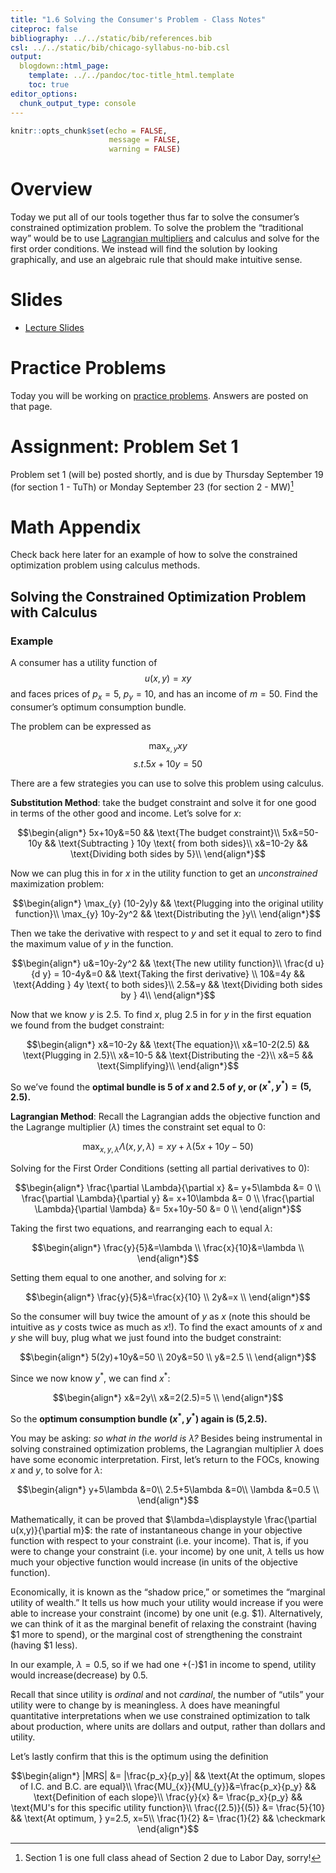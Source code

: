 ```yaml
---
title: "1.6 Solving the Consumer's Problem - Class Notes"
citeproc: false
bibliography: ../../static/bib/references.bib
csl: ../../static/bib/chicago-syllabus-no-bib.csl
output:
  blogdown::html_page:
    template: ../../pandoc/toc-title_html.template
    toc: true
editor_options: 
  chunk_output_type: console
---
```


```r
knitr::opts_chunk$set(echo = FALSE,
                      message = FALSE,
                      warning = FALSE)
```

# Overview

Today we put all of our tools together thus far to solve the consumer's constrained optimization problem. To solve the problem the "traditional way" would be to use [Lagrangian multipliers](https://en.wikipedia.org/wiki/Lagrange_multiplier) and calculus and solve for the first order conditions. We instead will find the solution by looking graphically, and use an algebraic rule that should make intuitive sense. 

# Slides

- [<i class="fas fa-external-link-square-alt"></i> Lecture Slides](/slides/06-slides.html)

# Practice Problems

Today you will be working on [practice problems](/practice/06-practice.html). Answers are posted on that page. 

# Assignment: Problem Set 1

Problem set 1 (will be) posted shortly, and is due by Thursday September 19 (for section 1 - TuTh) or Monday September 23 (for section 2 - MW)^[Section 1 is one full class ahead of Section 2 due to Labor Day, sorry!]

# Math Appendix

Check back here later for an example of how to solve the constrained optimization problem using calculus methods.

## Solving the Constrained Optimization Problem with Calculus

### Example

A consumer has a utility function of
$$u(x, y) = xy$$
and faces prices of $p_x = 5$, $p_y = 10$, and has an income of $m = 50$. Find the consumer’s optimum consumption bundle.

The problem can be expressed as

$$\max_{x,y} xy$$
$$s. t. 5x+10y=50$$

There are a few strategies you can use to solve this problem using calculus. 

**Substitution Method**: take the budget constraint and solve it for one good in terms of the other good and income. Let's solve for $x$:

$$\begin{align*}
5x+10y&=50 && \text{The budget constraint}\\
5x&=50-10y && \text{Subtracting 	} 10y \text{ from both sides}\\
x&=10-2y && \text{Dividing both sides by 5}\\
\end{align*}$$

Now we can plug this in for $x$ in the utility function to get an *unconstrained* maximization problem:

$$\begin{align*}
\max_{y} (10-2y)y && \text{Plugging into the original utility function}\\
\max_{y} 10y-2y^2 && \text{Distributing the }y\\
\end{align*}$$

Then we take the derivative with respect to $y$ and set it equal to zero to find the maximum value of $y$ in the function.

$$\begin{align*}
	u&=10y-2y^2 && \text{The new utility function}\\
	\frac{d u}{d y} = 10-4y&=0 && \text{Taking the first derivative} \\
	10&=4y && \text{Adding } 4y \text{ to both sides}\\
	2.5&=y && \text{Dividing both sides by } 4\\
\end{align*}$$

Now that we know $y$ is 2.5. To find $x$, plug 2.5 in for $y$ in the first equation we found from the budget constraint: 

$$\begin{align*}
x&=10-2y && \text{The equation}\\	
x&=10-2(2.5) && \text{Plugging in 2.5}\\
x&=10-5 && \text{Distributing the -2}\\
x&=5 && \text{Simplifying}\\
\end{align*}$$

So we've found the **optimal bundle is 5 of $x$ and 2.5 of $y$, or ($x^*,y^*)=(5,2.5)$.**

**Lagrangian Method**: Recall the Lagrangian adds the objective function and the Lagrange multiplier $(\lambda)$ times the constraint set equal to 0:

$$\max_{x, y, \lambda} \Lambda(x, y, \lambda)=xy+\lambda(5x+10y-50)$$

Solving for the First Order Conditions (setting all partial derivatives to 0):

$$\begin{align*}
\frac{\partial \Lambda}{\partial x} &= y+5\lambda &= 0 	\\
\frac{\partial \Lambda}{\partial y} &= x+10\lambda &= 0 \\
\frac{\partial \Lambda}{\partial \lambda} &= 5x+10y-50 &= 0 \\
\end{align*}$$

Taking the first two equations, and rearranging each to equal $\lambda$:

$$\begin{align*}
\frac{y}{5}&=\lambda \\
\frac{x}{10}&=\lambda	\\
\end{align*}$$

Setting them equal to one another, and solving for $x$:

$$\begin{align*}
 \frac{y}{5}&=\frac{x}{10}	\\
2y&=x	\\
\end{align*}$$

So the consumer will buy twice the amount of $y$ as $x$ (note this should be intuitive as $y$ costs twice as much as $x$!). To find the exact amounts of $x$ and $y$ she will buy, plug what we just found into the budget constraint:

$$\begin{align*}
5(2y)+10y&=50	\\
20y&=50	\\
y&=2.5	\\
\end{align*}$$

Since we now know $y^*$, we can find $x^*$: 

$$\begin{align*}
x&=2y\\
x&=2(2.5)=5	\\
\end{align*}$$

So the **optimum consumption bundle ($x^*, y^*$) again is (5,2.5).**

You may be asking: *so what in the world is $\lambda$?* Besides being instrumental in solving constrained optimization problems, the Lagrangian multiplier $\lambda$ does have some economic interpretation. First, let's return to the FOCs, knowing $x$ and $y$, to solve for $\lambda$:

$$\begin{align*}
	y+5\lambda &=0\\
	2.5+5\lambda &=0\\
\lambda &=0.5	\\
\end{align*}$$

Mathematically, it can be proved that $\lambda=\displaystyle \frac{\partial u(x,y)}{\partial m}$: the rate of instantaneous change in your objective function with respect to your constraint (i.e. your income). That is, if you were to change your constraint (i.e. your income) by one unit, $\lambda$ tells us how much your objective function would increase (in units of the objective function). 

Economically, it is known as the "shadow price," or sometimes the "marginal utility of wealth." It tells us how much your utility would increase if you were able to increase your constraint (income) by one unit (e.g. $1). Alternatively, we can think of it as the marginal benefit of relaxing the constraint (having $1 more to spend), or the marginal cost of strengthening the constraint (having $1 less). 

In our example, $\lambda=0.5$, so if we had one +(-)\$1 in income to spend, utility would increase(decrease) by 0.5. 

Recall that since utility is *ordinal* and not *cardinal*, the number of "utils" your utility were to change by is meaningless.  $\lambda$ does have meaningful quantitative interpretations when we use constrained optimization to talk about production, where units are dollars and output, rather than dollars and utility. 

Let's lastly confirm that this is the optimum using the definition

$$\begin{align*}
|MRS| &= |\frac{p_x}{p_y}| && \text{At the optimum, slopes of I.C. and B.C. are equal}\\
\frac{MU_{x}}{MU_{y}}&=\frac{p_x}{p_y} && \text{Definition of each slope}\\
	\frac{y}{x} &= \frac{p_x}{p_y} && \text{MU's for this specific utility function}\\
	\frac{(2.5)}{(5)} &= \frac{5}{10} && \text{At optimum, } y=2.5, x=5\\ 
	\frac{1}{2} &= \frac{1}{2} && \checkmark 
\end{align*}$$


